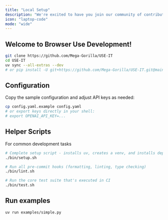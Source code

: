 ```yaml
---
title: "Local Setup"
description: "We're excited to have you join our community of contributors. "
icon: "laptop-code"
mode: "wide"
---
```


## Welcome to Browser Use Development!

```bash
git clone https://github.com/Mega-Gorilla/USE-IT
cd USE-IT
uv sync --all-extras --dev
# or pip install -U git+https://github.com/Mega-Gorilla/USE-IT.git@main
```

## Configuration

Copy the sample configuration and adjust API keys as needed:

```bash
cp config.yaml.example config.yaml
# or export keys directly in your shell:
# export OPENAI_API_KEY=...
```


## Helper Scripts 
For common development tasks
```bash
# Complete setup script - installs uv, creates a venv, and installs dependencies
./bin/setup.sh

# Run all pre-commit hooks (formatting, linting, type checking)
./bin/lint.sh

# Run the core test suite that's executed in CI
./bin/test.sh
```



## Run examples

```bash
uv run examples/simple.py
```
